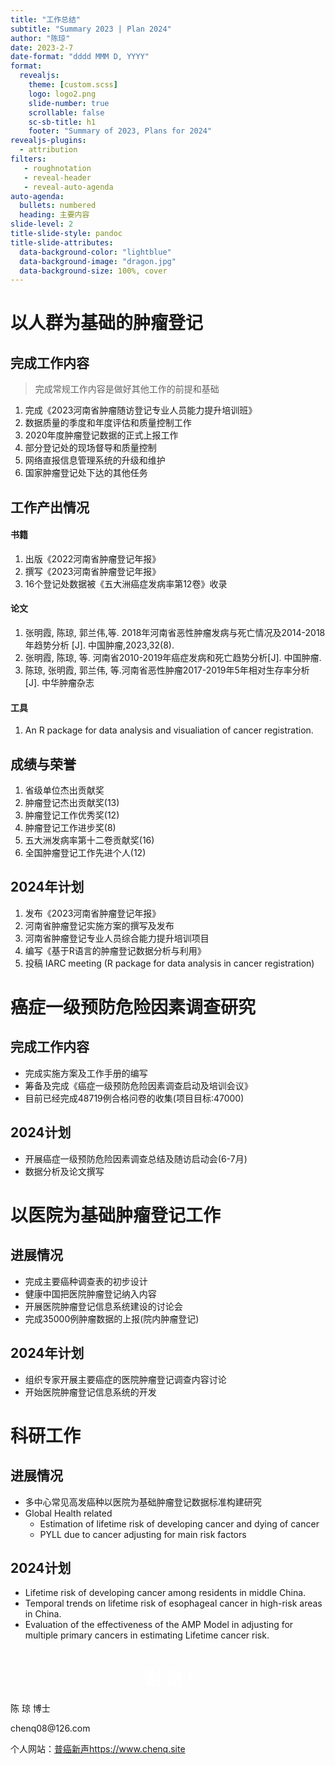 ```yaml
---
title: "工作总结"
subtitle: "Summary 2023 | Plan 2024"
author: "陈琼"
date: 2023-2-7
date-format: "dddd MMM D, YYYY"
format:
  revealjs:
    theme: [custom.scss]
    logo: logo2.png
    slide-number: true
    scrollable: false
    sc-sb-title: h1
    footer: "Summary of 2023, Plans for 2024"
revealjs-plugins:
  - attribution
filters:
   - roughnotation
   - reveal-header
   - reveal-auto-agenda
auto-agenda:
  bullets: numbered
  heading: 主要内容
slide-level: 2
title-slide-style: pandoc
title-slide-attributes:
  data-background-color: "lightblue"
  data-background-image: "dragon.jpg"
  data-background-size: 100%, cover
---
```


# 以人群为基础的肿瘤登记

## 完成工作内容{.smaller}

> 完成常规工作内容是做好其他工作的前提和基础

1. 完成《2023河南省肿瘤随访登记专业人员能力提升培训班》 
1. 数据质量的季度和年度评估和质量控制工作
1. 2020年度肿瘤登记数据的正式上报工作
1. 部分登记处的现场督导和质量控制
1. 网络直报信息管理系统的升级和维护
1. 国家肿瘤登记处下达的其他任务

## 工作产出情况{.smaller}

#### 书籍

1. 出版《2022河南省肿瘤登记年报》
1. 撰写《2023河南省肿瘤登记年报》
1. 16个登记处数据被《五大洲癌症发病率第12卷》收录

#### 论文

1. 张明霞, 陈琼, 郭兰伟,等. 2018年河南省恶性肿瘤发病与死亡情况及2014-2018年趋势分析 [J]. 中国肿瘤,2023,32(8).
1. 张明霞, 陈琼, 等. 河南省2010-2019年癌症发病和死亡趋势分析[J]. 中国肿瘤.
1. 陈琼, 张明霞, 郭兰伟, 等.河南省恶性肿瘤2017-2019年5年相对生存率分析 [J]. 中华肿瘤杂志

#### 工具

1. An R package for data analysis and visualiation of cancer registration.

## 成绩与荣誉

1. 省级单位杰出贡献奖
1. 肿瘤登记杰出贡献奖(13)
1. 肿瘤登记工作优秀奖(12)
1. 肿瘤登记工作进步奖(8)
1. 五大洲发病率第十二卷贡献奖(16)
1. 全国肿瘤登记工作先进个人(12)

## 2024年计划

1. 发布《2023河南省肿瘤登记年报》
1. 河南省肿瘤登记实施方案的撰写及发布
1. 河南省肿瘤登记专业人员综合能力提升培训项目
1. 编写《基于R语言的肿瘤登记数据分析与利用》
1. 投稿 IARC meeting (R package for data analysis in cancer registration)

# 癌症一级预防危险因素调查研究

## 完成工作内容

- 完成实施方案及工作手册的编写
- 筹备及完成《癌症一级预防危险因素调查启动及培训会议》
- 目前已经完成48719例合格问卷的收集(项目目标:47000)

## 2024计划

- 开展癌症一级预防危险因素调查总结及随访启动会(6-7月)
- 数据分析及论文撰写

# 以医院为基础肿瘤登记工作

## 进展情况

- 完成主要癌种调查表的初步设计
- 健康中国把医院肿瘤登记纳入内容
- 开展医院肿瘤登记信息系统建设的讨论会
- 完成35000例肿瘤数据的上报(院内肿瘤登记)

## 2024年计划

- 组织专家开展主要癌症的医院肿瘤登记调查内容讨论
- 开始医院肿瘤登记信息系统的开发


# 科研工作

## 进展情况

- 多中心常见高发癌种以医院为基础肿瘤登记数据标准构建研究
- Global Health related
  - Estimation of lifetime risk of developing cancer and dying of cancer
  - PYLL due to cancer adjusting for main risk factors
  
## 2024计划

- Lifetime risk of developing cancer among residents in middle China.
- Temporal trends on lifetime risk of esophageal cancer in high-risk areas in China.
- Evaluation of the effectiveness of the AMP Model in adjusting for multiple primary cancers in estimating Lifetime cancer risk.

# 

# 谢 谢 ! {.no-auto-agenda background-color="lightblue"  style="text-align: center;color: white;"}

陈 琼 博士

chenq08@126.com



::: footer
个人网站：[普癌新声https://www.chenq.site](https://chenq.site)
:::
